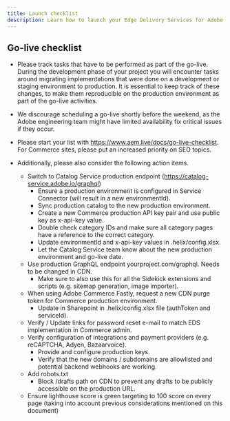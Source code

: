 ```yaml
---
title: Launch checklist
description: Learn how to launch your Edge Delivery Services for Adobe Commerce storefront project.
---
```


## Go-live checklist

* Please track tasks that have to be performed as part of the go-live. During the development phase of your project you will encounter tasks around migrating implementations that were done on a development or staging environment to production. It is essential to keep track of these changes, to make them reproducible on the production environment as part of the go-live activities.

* We discourage scheduling a go-live shortly before the weekend, as the Adobe engineering team might have limited availability fix critical issues if they occur.

* Please start your list with https://www.aem.live/docs/go-live-checklist. For Commerce sites, please put an increased priority on SEO topics.

* Additionally, please also consider the following action items.
    * Switch to Catalog Service production endpoint (https://catalog-service.adobe.io/graphql)
      * Ensure a production environment is configured in Service Connector (will result in a new environmentId).
      * Sync production catalog to the new production environment.
      * Create a new Commerce production API key pair and use public key as x-api-key value.
      * Double check category IDs and make sure all category pages have a reference to the correct category.
      * Update environmentId and x-api-key values in .helix/config.xlsx.
      * Let the Catalog Service team know about the new production environment and go-live date.
    * Use production GraphQL endpoint yourproject.com/graphql. Needs to be changed in CDN.
      * Make sure to also use this for all the Sidekick extensions and scripts (e.g. sitemap generation, image importer).
    * When using Adobe Commerce Fastly, request a new CDN purge token for Commerce production environment.
      * Update in Sharepoint in .helix/config.xlsx file (authToken and serviceId). 
    * Verify / Update links for password reset e-mail to match EDS implementation in Commerce admin.
    * Verify configuration of integrations and payment providers (e.g. reCAPTCHA, Adyen, Bazaarvoice).
      * Provide and configure production keys.
      * Verify that the new domains / subdomains are allowlisted and potential backend webhooks are working.
    * Add robots.txt
      * Block /drafts path on CDN to prevent any drafts to be publicly accessible on the production URL.
    * Ensure lighthouse score is green targeting to 100 score on every page (taking into account previous considerations mentioned on this document)